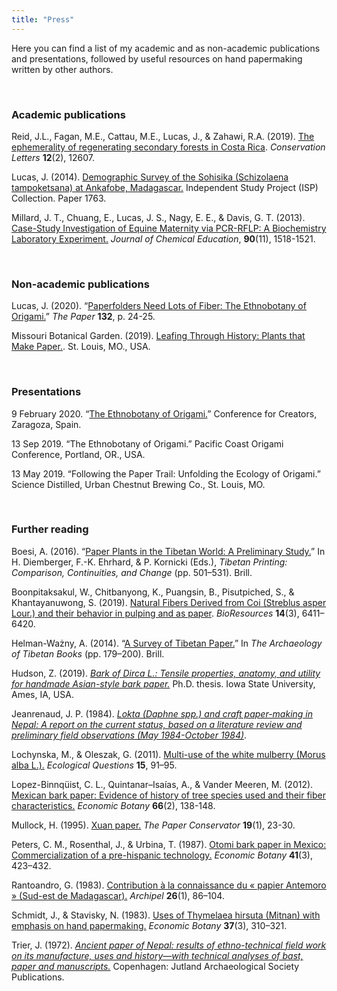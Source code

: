 ---
title: "Press"
---
<body>
Here you can find a list of my academic and as non-academic publications and presentations, followed by useful resources on hand papermaking written by other authors.

<br>

### Academic publications
Reid, J.L., Fagan, M.E., Cattau, M.E., Lucas, J., & Zahawi, R.A. (2019).  [The ephemerality of regenerating secondary forests in Costa Rica](files/Reid et al. 2019).  *Conservation Letters* **12**(2), 12607.  

Lucas, J.  (2014).  [Demographic Survey of the Sohisika (Schizolaena tampoketsana) at Ankafobe, Madagascar.](http://digitalcollections.sit.edu/isp_collection/1763)  Independent Study Project (ISP) Collection.  Paper 1763.  

Millard, J. T., Chuang, E., Lucas, J. S., Nagy, E. E., & Davis, G. T. (2013). [Case-Study Investigation of Equine Maternity via PCR-RFLP: A Biochemistry Laboratory Experiment.](files/Millard et al. 2013.pdf) *Journal of Chemical Education*, **90**(11), 1518-1521.

<br>

### Non-academic publications
Lucas, J.  (2020).  "[Paperfolders Need Lots of Fiber: The Ethnobotany of Origami.](files/lucas_ethnobotany.pdf)"  *The Paper* **132**, p. 24-25.

Missouri Botanical Garden.  (2019).  [Leafing Through History: Plants that Make Paper.](files/LTH_web.pdf).  St. Louis, MO., USA.

<br>

### Presentations
9 February 2020.  "[The Ethnobotany of Origami.](https://www.youtube.com/watch?v=ReUyVmmkLdM)"  Conference for Creators, Zaragoza, Spain.

13 Sep 2019.  “The Ethnobotany of Origami.”  Pacific Coast Origami Conference, Portland, OR., USA.  

13 May 2019.  “Following the Paper Trail: Unfolding the Ecology of Origami.”  Science Distilled, Urban Chestnut Brewing Co., St. Louis, MO.  

<br>

### Further reading
Boesi, A. (2016).  “[Paper Plants in the Tibetan World: A Preliminary Study.](files/Boesi 2016.pdf)” In H. Diemberger, F.-K. Ehrhard, & P. Kornicki (Eds.), *Tibetan Printing: Comparison, Continuities, and Change* (pp. 501–531). Brill.

Boonpitaksakul, W., Chitbanyong, K., Puangsin, B., Pisutpiched, S., & Khantayanuwong, S. (2019). [Natural Fibers Derived from Coi (Streblus asper Lour.) and their behavior in pulping and as paper](files/Boonpitaksakul et al. 2019.pdf). *BioResources* **14**(3), 6411–6420.

Helman-Ważny, A. (2014). “[A Survey of Tibetan Paper.](files/Helman-Wazny 2014.pdf)” In *The Archaeology of Tibetan Books* (pp. 179–200). Brill.  

Hudson, Z. (2019).  *[Bark of Dirca L.: Tensile properties, anatomy, and utility for handmade Asian-style bark paper.](Hudson 2019.pdf)*  Ph.D. thesis.  Iowa State University, Ames, IA, USA.

Jeanrenaud, J. P. (1984). *[Lokta (Daphne spp.) and craft paper-making in Nepal: A report on the current status, based on a literature review and preliminary field observations (May 1984-October 1984)](files/Jeanrenaud 1984.pdf)*.

Lochynska, M., & Oleszak, G. (2011). [Multi-use of the white mulberry (Morus alba L.).](files/Lochynska & Oleszak 2011.pdf) *Ecological Questions* **15**, 91–95.

Lopez-Binnqüist, C. L., Quintanar–Isaías, A., & Vander Meeren, M. (2012). [Mexican bark paper: Evidence of history of tree species used and their fiber characteristics.](files/Lopez-Binnquist et al. 2012) *Economic Botany* **66**(2), 138-148.

Mullock, H. (1995). [Xuan paper.](files/Mullock 1995.pdf) *The Paper Conservator* **19**(1), 23-30.

Peters, C. M., Rosenthal, J., & Urbina, T. (1987). [Otomi bark paper in Mexico: Commercialization of a pre-hispanic technology.](files/Peters et al. 1987.pdf) *Economic Botany* **41**(3), 423–432.

Rantoandro, G. (1983). [Contribution à la connaissance du « papier Antemoro » (Sud-est de Madagascar).](files/Rantoandro 1983.pdf) *Archipel* **26**(1), 86–104.

Schmidt, J., & Stavisky, N. (1983). [Uses of Thymelaea hirsuta (Mitnan) with emphasis on hand papermaking.](files/Schmidt & Stavisky 1983.pdf) *Economic Botany* **37**(3), 310–321.

Trier, J.  (1972).  *[Ancient paper of Nepal: results of ethno-technical field work on its manufacture, uses and history—with technical analyses of bast, paper and manuscripts.](files/Trier 1972.pdf)*  Copenhagen: Jutland Archaeological Society Publications.
</body>